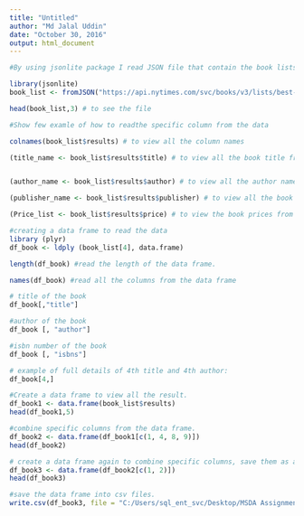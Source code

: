 ---
title: "Untitled"
author: "Md Jalal Uddin"
date: "October 30, 2016"
output: html_document
---

```{r}
#By using jsonlite package I read JSON file that contain the book lists from best seller list. 

library(jsonlite)
book_list <- fromJSON("https://api.nytimes.com/svc/books/v3/lists/best-sellers/history.json?api-key=66395d5789f149268e5fcdab78d415f8")

head(book_list,3) # to see the file 


```


```{r}
#Show few examle of how to readthe specific column from the data

colnames(book_list$results) # to view all the column names

(title_name <- book_list$results$title) # to view all the book title from the "title" column.


(author_name <- book_list$results$author) # to view all the author name from the "author" column.

(publisher_name <- book_list$results$publisher) # to view all the book publisher name from the "publisher" column.

(Price_list <- book_list$results$price) # to view the book prices from the "price" column.

```


```{r}
#creating a data frame to read the data
library (plyr)
df_book <- ldply (book_list[4], data.frame)

```

```{r}
length(df_book) #read the length of the data frame.

```

```{r}
names(df_book) #read all the columns from the data frame

```

```{r}
# title of the book
df_book[,"title"]

#author of the book
df_book [, "author"]

#isbn number of the book
df_book [, "isbns"]

# example of full details of 4th title and 4th author:
df_book[4,]

```

```{r}
#Create a data frame to view all the result.  
df_book1 <- data.frame(book_list$results)
head(df_book1,5)

```

```{r}
#combine specific columns from the data frame. 
df_book2 <- data.frame(df_book1[c(1, 4, 8, 9)])
head(df_book2)

```

```{r}
# create a data frame again to combine specific columns, save them as a csve file. 
df_book3 <- data.frame(df_book2[c(1, 2)])
head(df_book3)

```

```{r}
#save the data frame into csv files.
write.csv(df_book3, file = "C:/Users/sql_ent_svc/Desktop/MSDA Assignment/DATA_607/Assignment_week_10/books.csv")


```

